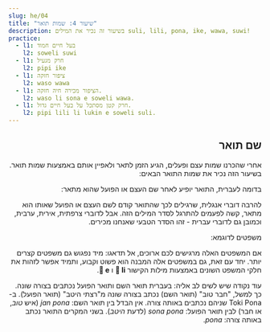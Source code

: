 ```yaml
---
slug: he/04
title: "שיעור 4: שמות תואר"
description: בשיעור זה נכיר את המילים suli, lili, pona, ike, wawa, suwi!
practice:
  - l1: בעל חיים חמוד
    l2: soweli suwi
  - l1: חרק מגעיל
    l2: pipi ike
  - l1: ציפור חזקה
    l2: waso wawa
  - l1: הציפור מכירה חיה חזקה.
    l2: waso li sona e soweli wawa.
  - l1: חרק קטן מסתכל על בעל חיים גדול.
    l2: pipi lili li lukin e soweli suli.
---
```



<div dir="rtl">

## שם תואר

אחרי שהכרנו שמות עצם ופעלים, הגיע הזמן לתאר ולאפיין אותם באמצעות שמות תואר. בשיעור הזה נכיר את שמות התואר הבאים:

<List>
  <Word sl="suli" m="גדול, חשוב" />
  <Word sl="lili" m="קטן, צעיר" />
  <Word sl="pona" m="טוב, נעים" />
  <Word sl="ike" m="רע, לא נעים" />
  <Word sl="wawa" m="חזק, מדהים" />
  <Word sl="sona" m="חכם, ידען" />
  <Word sl="suwi" m="מתוק, חמוד" />
</List>

בדומה לעברית, התואר יופיע לאחר שם העצם או הפועל שהוא מתאר:

<List>
  <Word sl="soweli suli" m="בעל חיים גדול" />
  <Word sl="pipi lili" m="חרק קטן" />
  <Word sl="waso suwi" m="ציפור חמודה" />
</List>

להרבה דוברי אנגלית, שרגילים לכך שהתואר קודם לשם העצם או הפועל שאותו הוא מתאר, קשה לפעמים להתרגל לסדר המילים הזה. אבל לדוברי צרפתית, אירית, ערבית, וכמובן גם לדוברי עברית - זהו הסדר הטבעי שאנחנו מכירים.

משפטים לדוגמא:

<List>
  <Sentence
    sl="waso li lukin e soweli suwi."
    m="הציפור רואה את החיה החמודה."
  />
  <Sentence
    sl="soweli wawa li moku e kasi suli."
    m="הציפור החזקה אוכלת חרקים קטנים."
  />
  <Sentence
    sl="pipi ike li moku lili e soweli."
    m="חרקים רעים נשכו את החיה."
  />
  <Sentence
    sl="waso sona li sona pona e pipi."
    m="הציפור החכמה מכירה חרקים היטב."
  />
</List>

אם המשפטים האלה מרגישים לכם ארוכים, אל תדאגו: מיד נפגוש גם משפטים קצרים יותר. יחד עם זאת, גם במשפטים אלה המבנה הוא פשוט וקבוע, ותמיד אפשר לזהות את חלקי המשפט השונים באמצעות מילות הקישור **󱤧 li** ו **󱤉 e**.

עוד נקודה שיש לשים לב אליה: בעברית תואר השם ותואר הפועל נכתבים בצורה שונה. כך למשל, "חבר טוב" (תואר השם) נכתב בצורה שונה מ"רצתי היטב" (תואר הפועל). ב-Toki Pona שניהם נכתבים באותה צורה. אין הבדל בין תואר השם: _jan pona_ (איש _טוב_, או חבר) לבין תואר הפועל: _sona pona_ (לדעת _היטב_). בשני המקרים התואר נכתב באותה צורה: _pona_. 

<Practice exercises={frontmatter.practice} client:load />

</div>